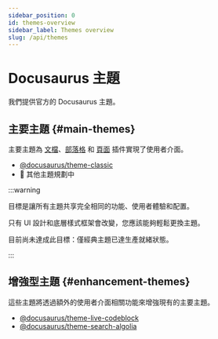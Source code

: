 ```yaml
---
sidebar_position: 0
id: themes-overview
sidebar_label: Themes overview
slug: /api/themes
---
```


# Docusaurus 主題

我們提供官方的 Docusaurus 主題。

## 主要主題 {#main-themes}

主要主題為 [文檔](../plugins/plugin-content-docs.mdx)、[部落格](../plugins/plugin-content-blog.mdx) 和 [頁面](../plugins/plugin-content-pages.mdx) 插件實現了使用者介面。

- [@docusaurus/theme-classic](./theme-classic.mdx)
- 🚧 其他主題規劃中

:::warning

目標是讓所有主題共享完全相同的功能、使用者體驗和配置。

只有 UI 設計和底層樣式框架會改變，您應該能夠輕鬆更換主題。

目前尚未達成此目標：僅經典主題已達生產就緒狀態。

:::

## 增強型主題 {#enhancement-themes}

這些主題將透過額外的使用者介面相關功能來增強現有的主要主題。

- [@docusaurus/theme-live-codeblock](./theme-live-codeblock.mdx)
- [@docusaurus/theme-search-algolia](./theme-search-algolia.mdx)
